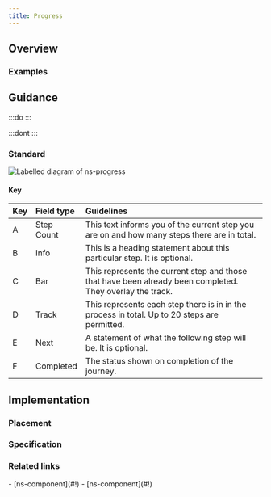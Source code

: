 ```yaml
---
title: Progress
---
```




## Overview

<CompDetails name={componentName} />

### Examples

<Tabs>
  <TabItem label="Standard">
    <ExampleViewer type="standard" />
  </TabItem>
  <TabItem label="Extended">
    <ExampleViewer type="standard" />
  </TabItem>
</Tabs>

## Guidance

:::do
:::

:::dont
:::

### Standard

![Labelled diagram of ns-progress](@assets/components/ns-progress/guidance.webp)

#### Key

| Key | Field type | Guidelines |
| :--- | :--- | :--- |
| <span class="marker">A</span> | Step Count | This text informs you of the current step you are on and how many steps there are in total. |
| <span class="marker">B</span> | Info | This is a heading statement about this particular step. It is optional. |
| <span class="marker">C</span> | Bar | This represents the current step and those that have been already been completed. They overlay the track. |
| <span class="marker">D</span> | Track | This represents each step there is in in the process in total. Up to 20 steps are permitted. |
| <span class="marker">E</span> | Next | A statement of what the following step will be. It is optional. |
| <span class="marker">F</span> | Completed | The status shown on completion of the journey. |

## Implementation

### Placement

<Placement name={componentName} />

### Specification

<Specification name={componentName} />

### Related links

<RelatedLinks name={componentName}>
- [ns-component](#!)
- [ns-component](#!)
</RelatedLinks>

